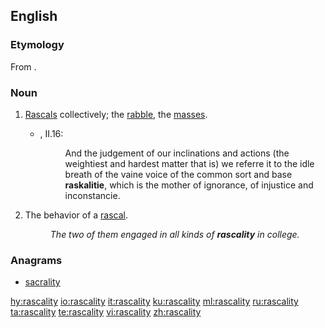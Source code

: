 ==English==

===Etymology===
From {{suffix|rascal|ity|lang=en}}.

===Noun===
{{en-noun|rascalities}}

# [[rascal|Rascals]] collectively; the [[rabble]], the [[masses]].
#*{{RQ:Flr Mntgn Essays}}, II.16:
#*:And the judgement of our inclinations and actions (the weightiest and hardest matter that is) we referre it to the idle breath of the vaine voice of the common sort and base '''raskalitie''', which is the mother of ignorance, of injustice and inconstancie.
# The behavior of a [[rascal]].
#: ''The two of them engaged in all kinds of '''rascality''' in college.''

===Anagrams===
* [[sacrality#English|sacrality]]

[[hy:rascality]]
[[io:rascality]]
[[it:rascality]]
[[ku:rascality]]
[[ml:rascality]]
[[ru:rascality]]
[[ta:rascality]]
[[te:rascality]]
[[vi:rascality]]
[[zh:rascality]]